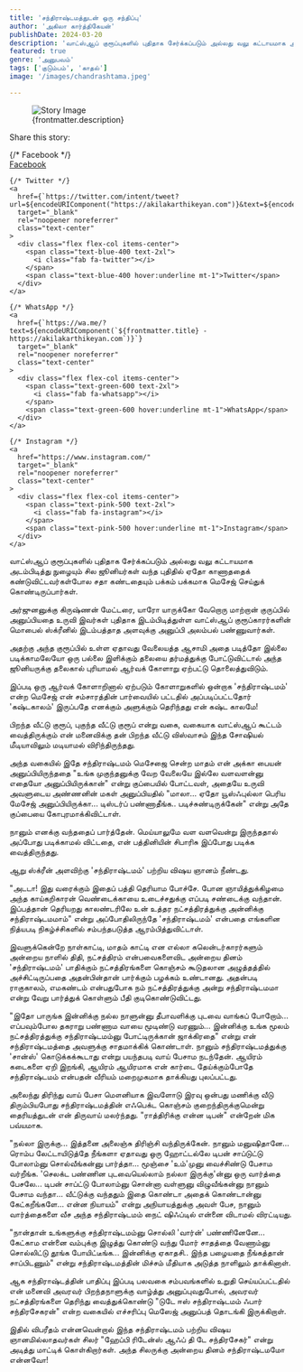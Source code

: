 ```yaml
---
title: 'சந்திராஷ்டமத்துடன் ஒரு சந்திப்பு'
author: 'அகிலா கார்த்திகேயன்'
publishDate: 2024-03-20
description: 'வாட்ஸ்ஆப் குரூப்புகளில் புதிதாக சேர்க்கப்படும் அல்லது வலு கட்டாயமாக அடம்பிடித்து நுழையும் சில ஜூனியர்கள் வந்த புதிதில்..'
featured: true
genre: 'அனுபவம்'
tags: ['குடும்பம்', 'காதல்']
image: '/images/chandrashtama.jpeg'

---
```

<figure>
  <img src={frontmatter.image} alt="Story Image" class="w-full rounded-lg shadow-lg" />
  <figcaption class="text-gray-600 text-sm mt-2">{frontmatter.description}</figcaption>
</figure>
<div class="mt-6">
  <p class="text-lg font-bold">Share this story:</p>
  <div class="flex space-x-6 justify-start mt-4">
    {/* Facebook */}
    <a
      href={`https://www.facebook.com/sharer/sharer.php?u=${encodeURIComponent("https://akilakarthikeyan.com")}`}
      target="_blank"
      rel="noopener noreferrer"
      class="text-center"
    >
      <div class="flex flex-col items-center">
        <span class="text-blue-600 text-2xl">
          <i class="fab fa-facebook"></i>
        </span>
        <span class="text-blue-600 hover:underline mt-1">Facebook</span>
      </div>
    </a>

    {/* Twitter */}
    <a
      href={`https://twitter.com/intent/tweet?url=${encodeURIComponent("https://akilakarthikeyan.com")}&text=${encodeURIComponent(frontmatter.title)}`}
      target="_blank"
      rel="noopener noreferrer"
      class="text-center"
    >
      <div class="flex flex-col items-center">
        <span class="text-blue-400 text-2xl">
          <i class="fab fa-twitter"></i>
        </span>
        <span class="text-blue-400 hover:underline mt-1">Twitter</span>
      </div>
    </a>

    {/* WhatsApp */}
    <a
      href={`https://wa.me/?text=${encodeURIComponent(`${frontmatter.title} - https://akilakarthikeyan.com`)}`}
      target="_blank"
      rel="noopener noreferrer"
      class="text-center"
    >
      <div class="flex flex-col items-center">
        <span class="text-green-600 text-2xl">
          <i class="fab fa-whatsapp"></i>
        </span>
        <span class="text-green-600 hover:underline mt-1">WhatsApp</span>
      </div>
    </a>

    {/* Instagram */}
    <a
      href="https://www.instagram.com/"
      target="_blank"
      rel="noopener noreferrer"
      class="text-center"
    >
      <div class="flex flex-col items-center">
        <span class="text-pink-500 text-2xl">
          <i class="fab fa-instagram"></i>
        </span>
        <span class="text-pink-500 hover:underline mt-1">Instagram</span>
      </div>
    </a>
  </div>
</div>
வாட்ஸ்ஆப் குரூப்புகளில் புதிதாக சேர்க்கப்படும் அல்லது வலு கட்டாயமாக அடம்பிடித்து நுழையும் சில ஜூனியர்கள் வந்த புதிதில் ஏதோ காணாததைக் கண்டுவிட்டவர்கள்போல சதா கண்டதையும் பக்கம் பக்கமாக மெசேஜ் செய்துக் கொண்டிருப்பார்கள்.

அர்ஜுனனுக்கு கிருஷ்ணன் மேட்டரை, யாரோ யாருக்கோ வேறொரு மாற்றான் குருப்பில் அனுப்பியதை உருவி இவர்கள் புதிதாக இடம்பிடித்துள்ள வாட்ஸ்ஆப் குரூப்காரர்களின் மொபைல் ஸ்க்ரீனில் இடம்பத்தாத அளவுக்கு அனுப்பி அலம்பல் பண்ணுவார்கள்.

அதற்கு அந்த குரூப்பில் உள்ள ஏதாவது வேலையத்த ஆசாமி அதை படித்தோ இல்லை படிக்காமலேயோ ஒரு பல்லை இளிக்கும் தலையை தர்மத்துக்கு போட்டுவிட்டால் அந்த ஜூனியருக்கு தலைகால் புரியாமல் ஆர்வக் கோளாறு ஏற்பட்டு தொலைத்துவிடும்.

இப்படி ஒரு ஆர்வக் கோளாறினால் ஏற்படும் கோளாறுகளில் ஒன்றாக 'சந்திராஷ்டமம்' என்ற மெசேஜ் என் சம்சாரத்தின் பார்வையில் பட்டதில் அப்படிப்பட்டதோர் 'கஷ்டகாலம்' இருப்பதே எனக்கும் அளுக்கும் தெரிந்தது என் கஷ்ட காலமே!

பிறந்த வீட்டு குரூப், புகுந்த வீட்டு குரூப் என்று வகை, வகையாக வாட்ஸ்ஆப் கூட்டம் வைத்திருக்கும் என் மனைவிக்கு தன் பிறந்த வீட்டு விஸ்வாசம் இந்த சோஷியல் மீடியாவிலும் மடியாமல் விரிந்திருந்தது.

அந்த வகையில் இதே சந்திராஷ்டமம் மெசேஜை சென்ற மாதம் என் அக்கா பையன் அனுப்பியிருந்ததை "உங்க முகுந்தனுக்கு வேற வேலையே இல்லே வளவளன்னு எதையோ அனுப்பியிருக்கான்" என்று குப்பையில் போட்டவள், அதையே உருவி அவளுடைய அண்ணனின் மகள் அனுப்பியதில் "மாலா... ஏதோ யூஸ்ஃபுல்லா பெரிய மேசேஜ் அனுப்பியிருக்கா... டிஸ்டர்ப் பண்ணாதீங்க.. படிச்சுண்டிருக்கேன்" என்று அதே குப்பையை கோபுரமாக்கிவிட்டாள்.

நானும் எனக்கு வந்ததைப் பார்த்தேன். மெய்யாலுமே வள வளவென்று இருந்ததால் அப்போது படிக்காமல் விட்டதை, என் பத்தினியின் சிபாரிசு இப்போது படிக்க வைத்திருந்தது.

ஆறு ஸ்க்ரீன் அளவிற்கு 'சந்திராஷ்டமம்' பற்றிய விஷய ஞானம் நீண்டது.

"அடடா! இது வரைக்கும் இதைப் பத்தி தெரியாம போச்சே. போன ஞாயித்துக்கிழமை அந்த காய்கறிகாரன் வெண்டைக்காயை உடைச்சதுக்கு எப்படி சண்டைக்கு வந்தான். இப்பத்தான் தெரியறது காலண்டரிலே உன் உத்தர நட்சத்திரத்துக்கு அன்னிக்கு சந்திராஷ்டமமாம்" என்று அப்போதிலிருந்தே 'சந்திராஷ்டமம்' என்பதை எங்களின நித்யபடி நிகழ்ச்சிகளில் சம்பந்தபடுத்த ஆரம்பித்துவிட்டாள்.

இவளுக்கென்றே நாள்காட்டி, மாதம் காட்டி என எல்லா கலென்டர்காரர்களும் அன்றைய நாளில் திதி, நட்சத்திரம் என்பவைகளைவிட அன்றைய தினம் 'சந்திராஷ்டமம்' பாதிக்கும் நட்சத்திரங்களை கொஞ்சம் கூடுதலான அழுத்தத்தில் அச்சிட்டிருப்பதை அதன்பின்தான் பார்க்கும் பழக்கம் உண்டானது.
அதன்படி ராகுகாலம், எமகண்டம் என்பதுபோக நம் நட்சத்திரத்துக்கு அன்று சந்திராஷ்டமமா என்று வேறு பார்த்துக் கொள்ளும் பீதி குடிகொண்டுவிட்டது.

"இதோ பாருங்க இன்னிக்கு நல்ல நாளுன்னு தீபாவளிக்கு புடவை வாங்கப் போறோம்... எப்பவும்போல தகராறு பண்ணாம வாயை மூடிண்டு வரணும்... இன்னிக்கு உங்க மூலம் நட்சத்திரத்துக்கு சந்திராஷ்டமம்னு போட்டிருக்கான் ஜாக்கிரதை" என்று என் சந்திராஷ்டமத்தை அவளுக்கு சாதமாக்கிக் கொண்டாள். நானும் சந்திராஷ்டமத்துக்கு 'சான்ஸ்' கொடுக்கக்கூடாது என்று பயந்தபடி வாய் பேசாம நடந்தேன். ஆயிரம் கடைகளை ஏறி இறங்கி, ஆயிரம் ஆயிரமாக என் கார்டை தேய்க்கும்போதே சந்திராஷ்டமம் என்பதன் வீரியம் மறைமுகமாக தாக்கியது புலப்பட்டது.

அலைந்து திரிந்து வாய் பேசா மௌனியாக இவளோடு இரவு ஒன்பது மணிக்கு வீடு திரும்பியபோது சந்திராஷ்டமத்தின் எஃபெக்ட கொஞ்சம் குறைந்திருக்குமென்று தைரியத்துடன் என் திருவாய் மலர்ந்தது.
"ராத்திரிக்கு என்ன டிபன்" என்றேன் மிக பவ்யமாக.

"நல்லா இருக்கு... இத்தனை அலைஞ்சு திரிஞ்சி வந்திருக்கேன். நானும் மனுஷிதானே... ரொம்ப லேட்டாயிடுத்தே நீங்களா ஏதாவது ஒரு ஹோட்டல்லே டிபன் சாப்டுட்டு போலாம்னு சொல்வீங்கன்னு பார்த்தா... மூஞ்சை 'உம்'முனு வைச்சிண்டு பேசாம வர்றீங்க. 'செலக்ட பண்ணின புடவையெல்லாம் நல்லா இருக்கு'ன்னு ஒரு வார்த்தை பேசலே... டிபன் சாப்ட்டு போலாம்னு சொன்னா வள்ளுனு விழுவீங்கன்னு நானும் பேசாம வந்தா... வீட்டுக்கு வந்ததும் இதை கொண்டா அதைக் கொண்டான்னு கேட்கறீங்களே... என்ன நியாயம்" என்று அநியாயத்துக்கு அவள் பேச, நானும் வார்த்தைகளை வீச அந்த சந்திராஷ்டமம் நைட் ஷிஃப்டில் என்னை விடாமல் விரட்டியது.

"நான்தான் உங்களுக்கு சந்திராஷ்டமம்னு சொல்லி 'வார்ன்' பண்ணினேனே... கேட்காம என்னை வம்புக்கு இழுத்து கொண்டு வந்து மோர் சாதத்தை வேணாம்னு சொல்லிட்டு தூங்க போயிட்டீங்க... இன்னிக்கு ஏகாதசி.. இந்த பழையதை நீங்கத்தான் சாப்பிடணும்" என்று சந்திராஷ்டமத்தின் மிச்சம் மீதியாக அடுத்த நாளிலும் தாக்கினாள்.

ஆக சந்திராஷ்டத்தின் பாதிப்பு இப்படி பலவகை சம்பவங்களில் உறுதி செய்யப்பட்டதில் என் மனைவி அவரவர் பிறந்தநாளுக்கு வாழ்த்து அனுப்புவதுபோல், அவரவர் நட்சத்திரங்களை தெரிந்து வைத்துக்கொண்டு "டுடே ஈஸ் சந்திராஷ்டமம் ஃபார் சந்திரசேகரன்" என்ற வகையில் எச்சரிப்பு மெஸேஜ் அனுப்பத் தொடங்கி இருக்கிறாள்.

இதில் விபரீதம் என்னவென்றால் இந்த சந்திராஷ்டமம் பற்றிய விஷய ஞானமில்லாதவர்கள் சிலர் "ஹேப்பி ரிடேன்ஸ் ஆஃப் தி டே சந்திரசேகர்" என்று அடித்து மாட்டிக் கொள்கிறார்கள்.
அந்த சிலருக்கு அன்றைய தினம் சந்திராஷ்டமமோ என்னவோ!
